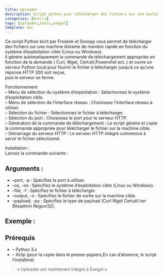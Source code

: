 ---
title: Uploader
description: Script python pour télécharger des fichiers sur une machine distante de manière rapide en fonction du système d'exploitation cible (Linux ou Windows).
categories: [Outils]
tags: [uploader,tools,exegol]
template: doc
---

Ce script Python écrit par Frozenk et Snoopy vous permet de télécharger des fichiers sur une machine distante de manière rapide en fonction du système d’exploitation cible (Linux ou Windows).  
Il génère automatiquement la commande de téléchargement appropriée en fonction de la demande ( Curl, Wget, Certutil,Powershel ect..) et ouvre un serveur Python local pour fournir le fichier à télécharger jusqu’à ce qu’une réponse HTTP 200 soit reçue,  
puis le serveur se ferme.

Fonctionnement  
– Menu de sélection du système d’exploitation : Sélectionnez le système d’exploitation cible.  
– Menu de sélection de l’interface réseau : Choisissez l’interface réseau à utiliser.  
– Sélection du fichier : Sélectionnez le fichier à télécharger.  
– Sélection du port : Choisissez le port pour le serveur HTTP.  
– Génération de la commande de téléchargement : Le script génère et copie la commande appropriée pour télécharger le fichier sur la machine cible.  
– Démarrage du serveur HTTP : Le serveur HTTP intégré commence à servir le fichier sélectionné.

Installation :  
Lancez la commande suivante :

## Arguments :

- –port, -p : Spécifiez le port à utiliser.
- –os, -os : Spécifiez le système d’exploitation cible (Linux ou Windows).
- –file, -f : Spécifiez le fichier à télécharger.
- –output, -o : Spécifiez le fichier de sortie sur la machine cible.
- –payload, -py : Spécifiez le type de payload (Curl Wget Certutil Iwr Bitsadmin Regsvr32).

## Exemple :

## Prérequis

- – Python 3.x
- – Xclip (pour la copie dans le presse-papiers,En cas d’absence, le script l’installera)

> « Uploader est maintenant intégré à Exegol »